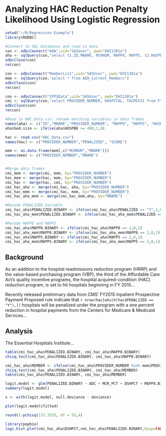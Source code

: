 Analyzing HAC Reduction Penalty Likelihood Using Logistic Regression
========================================================

```r
setwd("~/R/Regression Example")
library(RODBC)

#Connect to SQL Databases and read in data
con <- odbcConnect("AHA",uid="SASUser", pwd="EHI1301a")
aha <- sqlQuery(con,"select t1.ID,MNAME, MCRNUM, MAPP8, MAPP5, t2.HOSPBD  from AS12DEM t1 inner join as12svc1 t2 on t1.id = t2.id")
odbcClose(con)
rm(con)

con <- odbcConnect("MemberList",uid="SASUser", pwd="EHI1301a")
mem <- sqlQuery(con,"select * from AEH_Current_Members")
odbcClose(con)
rm(con)

con <- odbcConnect("IPPSData",uid="SASUser", pwd="EHI1301a")
cmi <- sqlQuery(con,"select PROVIDER_NUMBER, HOSPITAL, TACMIV31 from FY2014IMPACT")
odbcClose(con)
rm(con)

#Read in HAC_Data.csv; rename matching variables in data frames
names(aha) <- c("ID","MNAME","PROVIDER_NUMBER", "MAPP8", "MAPP5", "HOSPBD")
aha$bed.size <- ifelse(aha$HOSPBD >= 400,1,0)

hac <- read.csv("HAC_Data.csv")
names(hac) <- c("PROVIDER_NUMBER","PENALIZED", "SCORE")

mem <- as.data.frame(mem[,c("MCRNUM","MNAME")])
names(mem) <- c("PROVIDER_NUMBER","MNAME")


#Merge data frames
cmi_mem <- merge(cmi, mem, by="PROVIDER_NUMBER")
hac_mem <- merge(hac, mem, by="PROVIDER_NUMBER") 
cmi_hac <- merge(hac, cmi, by="PROVIDER_NUMBER")
cmi_hac_aha <- merge(cmi_hac, aha, by="PROVIDER_NUMBER")
cmi_hac_mem <- merge(cmi_hac, mem, by="PROVIDER_NUMBER")
cmi_hac_aha_mem <- merge(cmi_hac_mem,aha, by="MNAME")

#Recode PENALIZED Variable
cmi_hac_aha$PENALIZED.BINARY <- ifelse(cmi_hac_aha$PENALIZED == "Y",1,0)
cmi_hac_aha_mem$PENALIZED.BINARY <- ifelse(cmi_hac_aha_mem$PENALIZED == "Y",1,0)

#Recode MAPP8 and MAPP5
cmi_hac_aha$MAPP8.BINARY <- ifelse(cmi_hac_aha$MAPP8 == 2,0,1)
cmi_hac_aha_mem$MAPP8.BINARY <- ifelse(cmi_hac_aha_mem$MAPP8 == 2,0,1)
cmi_hac_aha$MAPP5.BINARY <- ifelse(cmi_hac_aha$MAPP5 == 2,0,1)
cmi_hac_aha_mem$MAPP5.BINARY <- ifelse(cmi_hac_aha_mem$MAPP5 == 2,0,1)

```

## Background

As an addition to the hospital readmissions reduction program (HRRP) and the value-based purchasing program (VBP), the third of the Affordable Care Act's quality incentive programs, the hospital acquired-condition (HAC) reduction program, is set to hit hospitals beginning in FY 2015...

Recently released preliminary data from CMS' FY2015 Inpatient Prospective Payment Proposed rule indicate that `r nrow(hac[which(hac$PENALIZED == "Y"),])` hospitals will be penalized under the program with a one percent reduction in hospital payments from the Centers for Medicare & Medicaid Services...

## Analysis

The Essential Hospitals Institute... 

```r
table(cmi_hac_aha$PENALIZED.BINARY, cmi_hac_aha$MAPP8.BINARY)
chisq.test(cmi_hac_aha$PENALIZED.BINARY, cmi_hac_aha$MAPP8.BINARY)

cmi_hac_aha$MEMBER <- ifelse(cmi_hac_aha$PROVIDER_NUMBER %in% mem$PROVIDER_NUMBER,1,0)
chisq.test(cmi_hac_aha$PENALIZED.BINARY, cmi_hac_aha$MEMBER)
table(cmi_hac_aha$PENALIZED.BINARY, cmi_hac_aha$MEMBER)

```




```r
logit.model <- glm(PENALIZED.BINARY ~ ADC + MCR_PCT + DSHPCT + MAPP8.BINARY + MAPP5.BINARY, family=binomial(logit), data=cmi_hac_aha)
summary(logit.model)

x <- with(logit.model, null.deviance - deviance)

plot(logit.model$fitted)

round(1-pchisq(173.3525, df = 5),4)

library(popbio)
logi.hist.plot(cmi_hac_aha$DSHPCT,cmi_hac_aha$PENALIZED.BINARY,boxp=FALSE,type="hist",col="gray")

```


